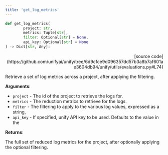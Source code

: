 ```yaml
---
title: 'get_log_metrics'
---
```


```python
def get_log_metrics(
        project: str,
        metrics: Tuple[str],
        filter: Optional[str] = None,
        api_key: Optional[str] = None
) -> Dict[str, Any]:
```

<p align="right">[source code](https://github.com/unifyai/unify/tree/6d9cfce9d096357dd57b3a8b7af601ae3604db94/unify/utils/evaluations.py#L74)</p>

Retrieve a set of log metrics across a project, after applying the filtering.

**Arguments**:

- `project` - The id of the project to retrieve the logs for.
- `metrics` - The reduction metrics to retrieve for the logs.
- `filter` - The filtering to apply to the various log values, expressed as a string,
- `api_key` - If specified, unify API key to be used. Defaults to the value in the



**Returns**:

The full set of reduced log metrics for the project, after optionally applying
the optional filtering.